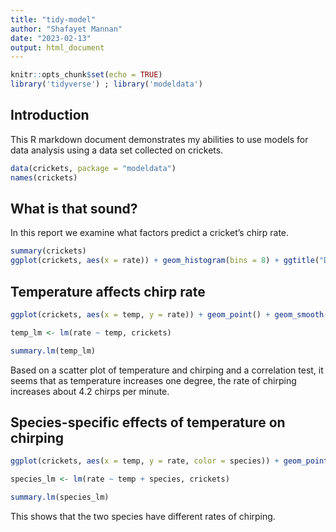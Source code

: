 ```yaml
---
title: "tidy-model"
author: "Shafayet Mannan"
date: "2023-02-13"
output: html_document
---
```


```r
knitr::opts_chunk$set(echo = TRUE)
library('tidyverse') ; library('modeldata')
```

## Introduction

This R markdown document demonstrates my abilities to use models for data analysis using a data set collected on crickets.

```r
data(crickets, package = "modeldata")
names(crickets)
```

## What is that sound?

In this report we examine what factors predict a cricket's chirp rate.

```r
summary(crickets)
ggplot(crickets, aes(x = rate)) + geom_histogram(bins = 8) + ggtitle("Distribution of the chirp rate of crickets") + xlab('Chirp rate (per min.)')
```

## Temperature affects chirp rate

```r
ggplot(crickets, aes(x = temp, y = rate)) + geom_point() + geom_smooth(method= 'lm') + ggtitle("Plot of temperature and chirp rate") + ylab('Chirp rate (per min.)') + xlab('Temperature (Celcius)')

temp_lm <- lm(rate ~ temp, crickets)

summary.lm(temp_lm)
```

Based on a scatter plot of temperature and chirping and a correlation test, it seems that as temperature increases one degree, the rate of chirping increases about 4.2 chirps per minute.

## Species-specific effects of temperature on chirping

```r
ggplot(crickets, aes(x = temp, y = rate, color = species)) + geom_point() + geom_smooth(method = 'lm') + ggtitle("Plot of temperature and chirp rate for two species of crickets") + ylab('Chirp rate (per min.)') + xlab('Temperature (Celcius)')

species_lm <- lm(rate ~ temp + species, crickets)

summary.lm(species_lm)
```

This shows that the two species have different rates of chirping. 